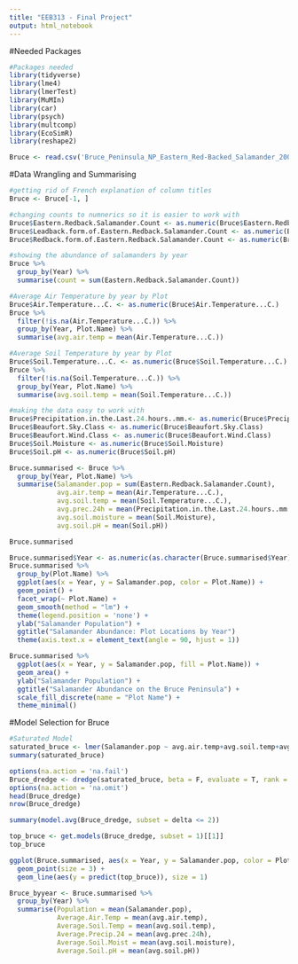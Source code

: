 ---
title: "EEB313 - Final Project"
output: html_notebook
---
#Needed Packages

```{r}
#Packages needed
library(tidyverse)
library(lme4)
library(lmerTest)
library(MuMIn)
library(car)
library(psych)
library(multcomp)
library(EcoSimR)
library(reshape2)
```

```{r}
Bruce <- read.csv('Bruce_Peninsula_NP_Eastern_Red-Backed_Salamander_2004-2017_data_23-02-2018.csv')
```

#Data Wrangling and Summarising

```{r}
#getting rid of French explanation of column titles
Bruce <- Bruce[-1, ]
```
```{r}
#changing counts to numnerics so it is easier to work with
Bruce$Eastern.Redback.Salamander.Count <- as.numeric(Bruce$Eastern.Redback.Salamander.Count)
Bruce$Leadback.form.of.Eastern.Redback.Salamander.Count <- as.numeric(Bruce$Leadback.form.of.Eastern.Redback.Salamander.Count)
Bruce$Redback.form.of.Eastern.Redback.Salamander.Count <- as.numeric(Bruce$Redback.form.of.Eastern.Redback.Salamander.Count)

#showing the abundance of salamanders by year
Bruce %>% 
  group_by(Year) %>% 
  summarise(count = sum(Eastern.Redback.Salamander.Count))
```
```{r}
#Average Air Temperature by year by Plot
Bruce$Air.Temperature...C. <- as.numeric(Bruce$Air.Temperature...C.)
Bruce %>%
  filter(!is.na(Air.Temperature...C.)) %>% 
  group_by(Year, Plot.Name) %>% 
  summarise(avg.air.temp = mean(Air.Temperature...C.))
```
```{r}
#Average Soil Temperature by year by Plot
Bruce$Soil.Temperature...C. <- as.numeric(Bruce$Soil.Temperature...C.)
Bruce %>% 
  filter(!is.na(Soil.Temperature...C.)) %>% 
  group_by(Year, Plot.Name) %>% 
  summarise(avg.soil.temp = mean(Soil.Temperature...C.))
```
```{r}
#making the data easy to work with
Bruce$Precipitation.in.the.Last.24.hours..mm.<- as.numeric(Bruce$Precipitation.in.the.Last.24.hours..mm.)
Bruce$Beaufort.Sky.Class <- as.numeric(Bruce$Beaufort.Sky.Class)
Bruce$Beaufort.Wind.Class <- as.numeric(Bruce$Beaufort.Wind.Class)
Bruce$Soil.Moisture <- as.numeric(Bruce$Soil.Moisture)
Bruce$Soil.pH <- as.numeric(Bruce$Soil.pH)
```

```{r}
Bruce.summarised <- Bruce %>% 
  group_by(Year, Plot.Name) %>% 
  summarise(Salamander.pop = sum(Eastern.Redback.Salamander.Count),
            avg.air.temp = mean(Air.Temperature...C.),
            avg.soil.temp = mean(Soil.Temperature...C.),
            avg.prec.24h = mean(Precipitation.in.the.Last.24.hours..mm.),
            avg.soil.moisture = mean(Soil.Moisture),
            avg.soil.pH = mean(Soil.pH))

Bruce.summarised
```

```{r}
Bruce.summarised$Year <- as.numeric(as.character(Bruce.summarised$Year))
Bruce.summarised %>%
  group_by(Plot.Name) %>% 
  ggplot(aes(x = Year, y = Salamander.pop, color = Plot.Name)) +
  geom_point() +
  facet_wrap(~ Plot.Name) +
  geom_smooth(method = "lm") +
  theme(legend.position = 'none') +
  ylab("Salamander Population") +
  ggtitle("Salamander Abundance: Plot Locations by Year")
  theme(axis.text.x = element_text(angle = 90, hjust = 1))
```

```{r}
Bruce.summarised %>%
  ggplot(aes(x = Year, y = Salamander.pop, fill = Plot.Name)) +
  geom_area() +
  ylab("Salamander Population") +
  ggtitle("Salamander Abundance on the Bruce Peninsula") +
  scale_fill_discrete(name = "Plot Name") +
  theme_minimal()
```

#Model Selection for Bruce

```{r}
#Saturated Model
saturated_bruce <- lmer(Salamander.pop ~ avg.air.temp+avg.soil.temp+avg.prec.24h+avg.soil.moisture+avg.soil.pH + (1|Plot.Name), REML = TRUE, data = Bruce.summarised)
summary(saturated_bruce)
```

```{r}
options(na.action = 'na.fail')
Bruce_dredge <- dredge(saturated_bruce, beta = F, evaluate = T, rank = AICc)
options(na.action = 'na.omit')
head(Bruce_dredge)
nrow(Bruce_dredge)
```
```{r}
summary(model.avg(Bruce_dredge, subset = delta <= 2))
```
```{r}
top_bruce <- get.models(Bruce_dredge, subset = 1)[[1]]
top_bruce
```

```{r}
ggplot(Bruce.summarised, aes(x = Year, y = Salamander.pop, color = Plot.Name)) +
  geom_point(size = 3) +
  geom_line(aes(y = predict(top_bruce)), size = 1)
```

```{r}
Bruce_byyear <- Bruce.summarised %>% 
  group_by(Year) %>% 
  summarise(Population = mean(Salamander.pop),
            Average.Air.Temp = mean(avg.air.temp),
            Average.Soil.Temp = mean(avg.soil.temp),
            Average.Precip.24 = mean(avg.prec.24h),
            Average.Soil.Moist = mean(avg.soil.moisture),
            Average.Soil.pH = mean(avg.soil.pH))
```























































